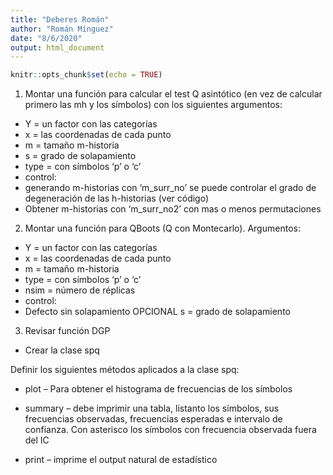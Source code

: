 ---
title: "Deberes Román"
author: "Román Mínguez"
date: "8/6/2020"
output: html_document
---

```{r setup, include=FALSE}
knitr::opts_chunk$set(echo = TRUE)
```

1. Montar una función para calcular el test Q asintótico (en vez de calcular primero las mh y los símbolos) con los siguientes argumentos:

- Y = un factor con las categorías
- x = las coordenadas de cada punto
- m = tamaño m-historia
- s = grado de solapamiento
- type = con símbolos ‘p’ o ‘c’
- control:
* generando m-historias con ‘m_surr_no’ se puede controlar el grado de degeneración de las h-historias (ver código)
* Obtener m-historias con ‘m_surr_no2’ con mas o menos permutaciones
 
2. Montar una función para QBoots (Q con Montecarlo). Argumentos:
-  Y = un factor con las categorías
- x = las coordenadas de cada punto
- m = tamaño m-historia
- type = con símbolos ‘p’ o ‘c’
- nsim = número de réplicas
- control: 
- Defecto sin solapamiento OPCIONAL s = grado de solapamiento
 
3. Revisar función DGP
 
 
* Crear la clase spq
 
Definir los siguientes métodos aplicados a la clase spq:
 
* plot – Para obtener el histograma de frecuencias de los símbolos

* summary – debe imprimir una tabla, listanto los símbolos, sus frecuencias observadas, frecuencias esperadas e intervalo de confianza. Con asterisco los símbolos con frecuencia observada fuera del IC

* print – imprime el output natural de estadístico
